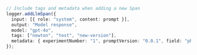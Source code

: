 ```typescript TypeScript
// Include tags and metadata when adding a new Span
logger.addLlmSpan({
  input: [{ role: "system", content: prompt }],
  output: "Model response",
  model: "gpt-4o",
  tags: ["newton", "test", "new-version"],
  metadata: { experimentNumber: "1", promptVersion: "0.0.1", field: "physics" },
});
```
